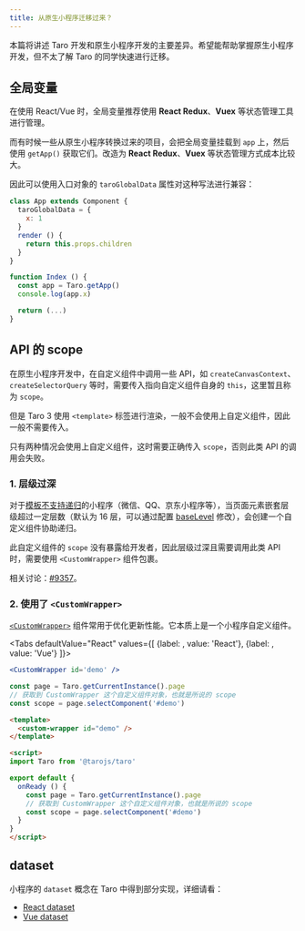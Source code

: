 ```yaml
---
title: 从原生小程序迁移过来？
---
```



本篇将讲述 Taro 开发和原生小程序开发的主要差异。希望能帮助掌握原生小程序开发，但不太了解 Taro 的同学快速进行迁移。

## 全局变量

在使用 React/Vue 时，全局变量推荐使用 **React Redux**、**Vuex** 等状态管理工具进行管理。

而有时候一些从原生小程序转换过来的项目，会把全局变量挂载到 `app` 上，然后使用 `getApp()` 获取它们。改造为 **React Redux**、**Vuex** 等状态管理方式成本比较大。

因此可以使用入口对象的 `taroGlobalData` 属性对这种写法进行兼容：

```jsx title="app.js"
class App extends Component {
  taroGlobalData = {
    x: 1
  }
  render () {
    return this.props.children
  }
}
```

```jsx title="index.js"
function Index () {
  const app = Taro.getApp()
  console.log(app.x)

  return (...)
}
```

## API 的 scope

在原生小程序开发中，在自定义组件中调用一些 API，如 `createCanvasContext`、`createSelectorQuery` 等时，需要传入指向自定义组件自身的 `this`，这里暂且称为 `scope`。

但是 Taro 3 使用 `<template>` 标签进行渲染，一般不会使用上自定义组件，因此一般不需要传入。

只有两种情况会使用上自定义组件，这时需要正确传入 `scope`，否则此类 API 的调用会失败。

### 1. 层级过深

对于[模板不支持递归](platform-plugin-template#递归与非递归模板)的小程序（微信、QQ、京东小程序等），当页面元素嵌套层级超过一定层数（默认为 16 层，可以通过配置 [baseLevel](config-detail#minibaselevel) 修改），会创建一个自定义组件协助递归。

此自定义组件的 `scope` 没有暴露给开发者，因此层级过深且需要调用此类 API 时，需要使用 `<CustomWrapper>` 组件包裹。

相关讨论：[#9357](https://github.com/NervJS/taro/issues/9357)。

### 2. 使用了 `<CustomWrapper>`

[`<CustomWrapper>`](optimized#2-customwrapper-组件) 组件常用于优化更新性能。它本质上是一个小程序自定义组件。

<Tabs
  defaultValue="React"
  values={[
    {label:  <ReactIcon />, value: 'React'},
    {label: <VueIcon />, value: 'Vue'}
  ]}>
<TabItem value="React">

```jsx title="示例代码"
<CustomWrapper id='demo' />

const page = Taro.getCurrentInstance().page
// 获取到 CustomWrapper 这个自定义组件对象，也就是所说的 scope
const scope = page.selectComponent('#demo')
```

</TabItem>

<TabItem value="Vue">

```html title="示例代码"
<template>
  <custom-wrapper id="demo" />
</template>

<script>
import Taro from '@tarojs/taro'

export default {
  onReady () {
    const page = Taro.getCurrentInstance().page
    // 获取到 CustomWrapper 这个自定义组件对象，也就是所说的 scope
    const scope = page.selectComponent('#demo')
  }
}
</script>
```

</TabItem>
</Tabs>

## dataset

小程序的 `dataset` 概念在 Taro 中得到部分实现，详细请看：

- [React dataset](react-overall#dataset)
- [Vue dataset](vue-overall#dataset)
